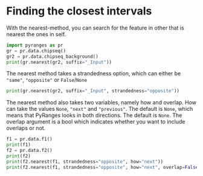 # Finding the closest intervals

With the nearest-method, you can search for the feature in other that is nearest
the ones in self.

```python
import pyranges as pr
gr = pr.data.chipseq()
gr2 = pr.data.chipseq_background()
print(gr.nearest(gr2, suffix="_Input"))
```

The nearest method takes a strandedness option, which can either be
`"same"`, `"opposite"` or `False`/`None`

```python
print(gr.nearest(gr2, suffix="_Input", strandedness="opposite"))
```

The nearest method also takes two variables, namely how and overlap. How can
take the values `None`, `"next"` and `"previous"`. The default
is `None`, which means that PyRanges looks in both directions. The default
is `None`. The overlap argument is a bool which indicates whether you want
to include overlaps or not.

```python
f1 = pr.data.f1()
print(f1)
f2 = pr.data.f2()
print(f2)
print(f2.nearest(f1, strandedness="opposite", how="next"))
print(f2.nearest(f1, strandedness="opposite", how="next", overlap=False))
```